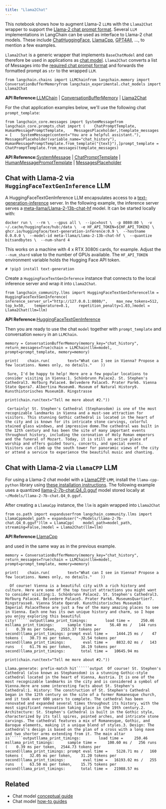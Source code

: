 ```yaml
---
title: "Llama2Chat"
---
```


This notebook shows how to augment Llama-2 `LLM`s with the `Llama2Chat` wrapper to support the [Llama-2 chat prompt format](https://huggingface.co/blog/llama2#how-to-prompt-llama-2). Several `LLM` implementations in LangChain can be used as interface to Llama-2 chat models. These include [ChatHuggingFace](/src/oss/integrations/chat/huggingface), [LlamaCpp](/src/oss/integrations/chat/llamacpp), [GPT4All](/src/oss/integrations/llms/gpt4all), ..., to mention a few examples.

`Llama2Chat` is a generic wrapper that implements `BaseChatModel` and can therefore be used in applications as [chat model](/src/oss/how_to/#chat-models). `Llama2Chat` converts a list of Messages into the [required chat prompt format](https://huggingface.co/blog/llama2#how-to-prompt-llama-2) and forwards the formatted prompt as `str` to the wrapped `LLM`.

```
from langchain.chains import LLMChainfrom langchain.memory import ConversationBufferMemoryfrom langchain_experimental.chat_models import Llama2Chat
```

**API Reference:**[LLMChain](https://python.langchain.com/api_reference/langchain/chains/langchain.chains.llm.LLMChain.html) | [ConversationBufferMemory](https://python.langchain.com/api_reference/langchain/memory/langchain.memory.buffer.ConversationBufferMemory.html) | [Llama2Chat](https://python.langchain.com/api_reference/experimental/chat_models/langchain_experimental.chat_models.llm_wrapper.Llama2Chat.html)

For the chat application examples below, we'll use the following chat `prompt_template`:

```
from langchain_core.messages import SystemMessagefrom langchain_core.prompts.chat import (    ChatPromptTemplate,    HumanMessagePromptTemplate,    MessagesPlaceholder,)template_messages = [    SystemMessage(content="You are a helpful assistant."),    MessagesPlaceholder(variable_name="chat_history"),    HumanMessagePromptTemplate.from_template("{text}"),]prompt_template = ChatPromptTemplate.from_messages(template_messages)
```

**API Reference:**[SystemMessage](https://python.langchain.com/api_reference/core/messages/langchain_core.messages.system.SystemMessage.html) | [ChatPromptTemplate](https://python.langchain.com/api_reference/core/prompts/langchain_core.prompts.chat.ChatPromptTemplate.html) | [HumanMessagePromptTemplate](https://python.langchain.com/api_reference/core/prompts/langchain_core.prompts.chat.HumanMessagePromptTemplate.html) | [MessagesPlaceholder](https://python.langchain.com/api_reference/core/prompts/langchain_core.prompts.chat.MessagesPlaceholder.html)

## Chat with Llama-2 via `HuggingFaceTextGenInference` LLM

A HuggingFaceTextGenInference LLM encapsulates access to a [text-generation-inference](https://github.com/huggingface/text-generation-inference) server. In the following example, the inference server serves a [meta-llama/Llama-2-13b-chat-hf](https://huggingface.co/meta-llama/Llama-2-13b-chat-hf) model. It can be started locally with:

```
docker run \  --rm \  --gpus all \  --ipc=host \  -p 8080:80 \  -v ~/.cache/huggingface/hub:/data \  -e HF_API_TOKEN=${HF_API_TOKEN} \  ghcr.io/huggingface/text-generation-inference:0.9 \  --hostname 0.0.0.0 \  --model-id meta-llama/Llama-2-13b-chat-hf \  --quantize bitsandbytes \  --num-shard 4
```

This works on a machine with 4 x RTX 3080ti cards, for example. Adjust the `--num_shard` value to the number of GPUs available. The `HF_API_TOKEN` environment variable holds the Hugging Face API token.

```
# !pip3 install text-generation
```

Create a `HuggingFaceTextGenInference` instance that connects to the local inference server and wrap it into `Llama2Chat`.

```
from langchain_community.llms import HuggingFaceTextGenInferencellm = HuggingFaceTextGenInference(    inference_server_url="http://127.0.0.1:8080/",    max_new_tokens=512,    top_k=50,    temperature=0.1,    repetition_penalty=1.03,)model = Llama2Chat(llm=llm)
```

**API Reference:**[HuggingFaceTextGenInference](https://python.langchain.com/api_reference/community/llms/langchain_community.llms.huggingface_text_gen_inference.HuggingFaceTextGenInference.html)

Then you are ready to use the chat `model` together with `prompt_template` and conversation `memory` in an `LLMChain`.

```
memory = ConversationBufferMemory(memory_key="chat_history", return_messages=True)chain = LLMChain(llm=model, prompt=prompt_template, memory=memory)
```

```
print(    chain.run(        text="What can I see in Vienna? Propose a few locations. Names only, no details."    ))
```

```
 Sure, I'd be happy to help! Here are a few popular locations to consider visiting in Vienna:1. Schönbrunn Palace2. St. Stephen's Cathedral3. Hofburg Palace4. Belvedere Palace5. Prater Park6. Vienna State Opera7. Albertina Museum8. Museum of Natural History9. Kunsthistorisches Museum10. Ringstrasse
```

```
print(chain.run(text="Tell me more about #2."))
```

```
 Certainly! St. Stephen's Cathedral (Stephansdom) is one of the most recognizable landmarks in Vienna and a must-see attraction for visitors. This stunning Gothic cathedral is located in the heart of the city and is known for its intricate stone carvings, colorful stained glass windows, and impressive dome.The cathedral was built in the 12th century and has been the site of many important events throughout history, including the coronation of Holy Roman emperors and the funeral of Mozart. Today, it is still an active place of worship and offers guided tours, concerts, and special events. Visitors can climb up the south tower for panoramic views of the city or attend a service to experience the beautiful music and chanting.
```

## Chat with Llama-2 via `LlamaCPP` LLM

For using a Llama-2 chat model with a [LlamaCPP](/src/oss/integrations/llms/llamacpp) `LMM`, install the `llama-cpp-python` library using [these installation instructions](/src/oss/integrations/llms/llamacpp/#installation). The following example uses a quantized [llama-2-7b-chat.Q4\_0.gguf](https://huggingface.co/TheBloke/Llama-2-7b-Chat-GGUF/resolve/main/llama-2-7b-chat.Q4_0.gguf) model stored locally at `~/Models/llama-2-7b-chat.Q4_0.gguf`.

After creating a `LlamaCpp` instance, the `llm` is again wrapped into `Llama2Chat`

```
from os.path import expanduserfrom langchain_community.llms import LlamaCppmodel_path = expanduser("~/Models/llama-2-7b-chat.Q4_0.gguf")llm = LlamaCpp(    model_path=model_path,    streaming=False,)model = Llama2Chat(llm=llm)
```

**API Reference:**[LlamaCpp](https://python.langchain.com/api_reference/community/llms/langchain_community.llms.llamacpp.LlamaCpp.html)

and used in the same way as in the previous example.

```
memory = ConversationBufferMemory(memory_key="chat_history", return_messages=True)chain = LLMChain(llm=model, prompt=prompt_template, memory=memory)
```

```
print(    chain.run(        text="What can I see in Vienna? Propose a few locations. Names only, no details."    ))
```

```````
  Of course! Vienna is a beautiful city with a rich history and culture. Here are some of the top tourist attractions you might want to consider visiting:1. Schönbrunn Palace2. St. Stephen's Cathedral3. Hofburg Palace4. Belvedere Palace5. Prater Park6. MuseumsQuartier7. Ringstrasse8. Vienna State Opera9. Kunsthistorisches Museum10. Imperial PalaceThese are just a few of the many amazing places to see in Vienna. Each one has its own unique history and charm, so I hope you enjoy exploring this beautiful city!``````outputllama_print_timings:        load time =     250.46 msllama_print_timings:      sample time =      56.40 ms /   144 runs   (    0.39 ms per token,  2553.37 tokens per second)llama_print_timings: prompt eval time =    1444.25 ms /    47 tokens (   30.73 ms per token,    32.54 tokens per second)llama_print_timings:        eval time =    8832.02 ms /   143 runs   (   61.76 ms per token,    16.19 tokens per second)llama_print_timings:       total time =   10645.94 ms
```````

```
print(chain.run(text="Tell me more about #2."))
```

```````
Llama.generate: prefix-match hit``````output  Of course! St. Stephen's Cathedral (also known as Stephansdom) is a stunning Gothic-style cathedral located in the heart of Vienna, Austria. It is one of the most recognizable landmarks in the city and is considered a symbol of Vienna.Here are some interesting facts about St. Stephen's Cathedral:1. History: The construction of St. Stephen's Cathedral began in the 12th century on the site of a former Romanesque church, and it took over 600 years to complete. The cathedral has been renovated and expanded several times throughout its history, with the most significant renovation taking place in the 19th century.2. Architecture: St. Stephen's Cathedral is built in the Gothic style, characterized by its tall spires, pointed arches, and intricate stone carvings. The cathedral features a mix of Romanesque, Gothic, and Baroque elements, making it a unique blend of styles.3. Design: The cathedral's design is based on the plan of a cross with a long nave and two shorter arms extending from it. The main altar is``````outputllama_print_timings:        load time =     250.46 msllama_print_timings:      sample time =     100.60 ms /   256 runs   (    0.39 ms per token,  2544.73 tokens per second)llama_print_timings: prompt eval time =    5128.71 ms /   160 tokens (   32.05 ms per token,    31.20 tokens per second)llama_print_timings:        eval time =   16193.02 ms /   255 runs   (   63.50 ms per token,    15.75 tokens per second)llama_print_timings:       total time =   21988.57 ms
```````

## Related

* Chat model [conceptual guide](/src/oss/concepts/chat_models)
* Chat model [how-to guides](/src/oss/how_to/#chat-models)
